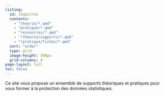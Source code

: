 ```yaml
---
listing:
  id: chapitres
  contents:
    - "theorie/*.qmd"
    - "pratique/*.qmd"
    - "ressources/*.qmd"
    - "!theorie/supports/*.qmd"
    - "!pratique/fiches/*.qmd"
  sort: "order"
  type: grid
  image-height: 300px
  grid-columns: 4
page-layout: full
toc: false
---
```


Ce site vous propose un ensemble de supports théoriques et pratiques pour vous former à la protection des données statistiques.

<br>

::: {#chapitres}
:::


<!-- 
::: {.grid}

::: {.g-col-4}
### Un peu de théorie

[![Un peu de théorie](images/theorie.png)](theorie/index.qmd)

Découvrez les principaux concepts relatifs à la protection des données contre les risques de divulgation et les méthodes les plus courantes pour traiter ce problème.
:::

::: {.g-col-4}
### En pratique

[![En pratique](images/pratique.png)](pratique/index.qmd)

Découvrez les méthodes adaptées à la protection des tableaux statistiques.
:::

::: {.g-col-4}
### Ressources

[![Ressources](images/ressources.png)](ressources/index.qmd)

Retrouvez ici une bibliographie indicative pour approfondir les sujets.
:::

::: -->
